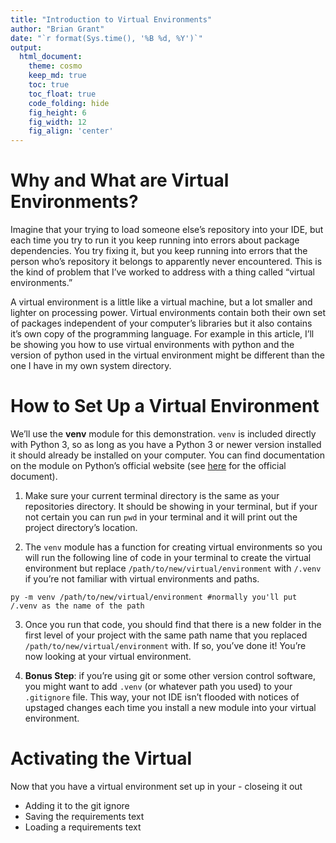 ```yaml
---
title: "Introduction to Virtual Environments"
author: "Brian Grant"
date: "`r format(Sys.time(), '%B %d, %Y')`" 
output: 
  html_document: 
    theme: cosmo 
    keep_md: true 
    toc: true 
    toc_float: true 
    code_folding: hide 
    fig_height: 6 
    fig_width: 12 
    fig_align: 'center'
---
```


# Why and What are Virtual Environments?

Imagine that your trying to load someone else's repository into your IDE, but each time you try to run it you keep running into errors about package dependencies. You try fixing it, but you keep running into errors that the person who's repository it belongs to apparently never encountered. This is the kind of problem that I've worked to address with a thing called "virtual environments."

A virtual environment is a little like a virtual machine, but a lot smaller and lighter on processing power. Virtual environments contain both their own set of packages independent of your computer's libraries but it also contains it's own copy of the programming language. For example in this article, I'll be showing you how to use virtual environments with python and the version of python used in the virtual environment might be different than the one I have in my own system directory. 

# How to Set Up a Virtual Environment

We'll use the **venv** module for this demonstration. `venv` is included directly with Python 3, so as long as you have a Python 3 or newer version installed it should already be installed on your computer. You can find documentation on the module on Python's official website (see [here](https://docs.python.org/3/library/venv.html#module-venv) for the official document). 

1) Make sure your current terminal directory is the same as your repositories directory. It should be showing in your terminal, but if your not certain you can run `pwd` in your terminal and it will print out the project directory's location.

2) The `venv` module has a function for creating virtual environments so you will run the following line of code in your terminal to create the virtual environment but replace `/path/to/new/virtual/environment` with `/.venv` if you're not familiar with virtual environments and paths.
```{}
py -m venv /path/to/new/virtual/environment #normally you'll put /.venv as the name of the path
```

3) Once you run that code, you should find that there is a new folder in the first level of your project with the same path name that you replaced `/path/to/new/virtual/environment` with. If so, you've done it! You're now looking at your virtual environment.

4) **Bonus Step**: if you're using git or some other version control software, you might want to add `.venv` (or whatever path you used) to your `.gitignore` file. This way, your not IDE isn't flooded with notices of upstaged changes each time you install a new module into your virtual environment.

# Activating the Virtual 

Now that you have a virtual environment set up in your 
- closeing it out

- Adding it to the git ignore 
- Saving the requirements text
- Loading a requirements text
